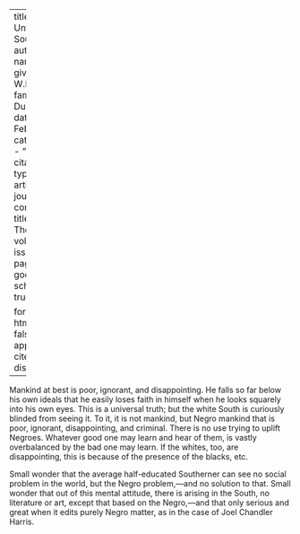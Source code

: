 
---
title: 'The Unfortunate South'
author:
  - name:
      given: W.E.B.
      family: Du Bois
date: Feb. 1920
categories: 
  - ""
citation: 
  type: article-journal
  container-title: The Crisis
  volume: 19
  issue: 4
  page: 169
google-scholar: true

format:
  html:
    toc: false
    appendix-cite-as: display
---



Mankind at best is poor, ignorant, and disappointing. He falls so far below his own ideals that he easily loses faith in himself when he looks squarely into his own eyes. This is a universal truth; but the white South is curiously blinded from seeing it. To it, it is not mankind, but Negro mankind that is poor, ignorant, disappointing, and criminal. There is no use trying to uplift Negroes. Whatever good one may learn and hear of them, is vastly overbalanced by the bad one may learn. If the whites, too, are disappointing, this is because of the presence of the blacks, etc.

Small wonder that the average half-educated Southerner can see no social problem in the world, but the Negro problem,---and no solution to that. Small wonder that out of this mental attitude, there is arising in the South, no literature or art, except that based on the Negro,---and that only serious and great when it edits purely Negro matter, as in the case of Joel Chandler Harris.

